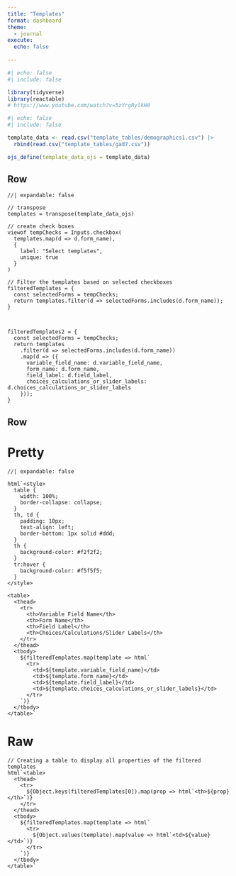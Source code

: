 ```yaml
---
title: "Templates"
format: dashboard
theme:
  - journal
execute:
  echo: false
  
---
```

```r
#| echo: false
#| include: false

library(tidyverse)
library(reactable)
# https://www.youtube.com/watch?v=5zYrgRylkH0

```


```r
#| echo: false
#| include: false

template_data <- read.csv("template_tables/demographics1.csv") |> 
  rbind(read.csv("template_tables/gad7.csv"))

ojs_define(template_data_ojs = template_data)
```

## Row {height=15%}

```ojs
//| expandable: false

// transpose 
templates = transpose(template_data_ojs)

// create check boxes 
viewof tempChecks = Inputs.checkbox(
  templates.map(d => d.form_name),
  {
    label: "Select templates",
    unique: true
  }
)

// Filter the templates based on selected checkboxes
filteredTemplates = {
  const selectedForms = tempChecks;
  return templates.filter(d => selectedForms.includes(d.form_name));
}



filteredTemplates2 = {
  const selectedForms = tempChecks;
  return templates
    .filter(d => selectedForms.includes(d.form_name))
    .map(d => ({
      variable_field_name: d.variable_field_name,
      form_name: d.form_name,
      field_label: d.field_label,
      choices_calculations_or_slider_labels: d.choices_calculations_or_slider_labels
    }));
}
```

## Row {height=85%}

::: {.panel-tabset}

# Pretty
```ojs
//| expandable: false

html`<style>
  table {
    width: 100%;
    border-collapse: collapse;
  }
  th, td {
    padding: 10px;
    text-align: left;
    border-bottom: 1px solid #ddd;
  }
  th {
    background-color: #f2f2f2;
  }
  tr:hover {
    background-color: #f5f5f5;
  }
</style>

<table>
  <thead>
    <tr>
      <th>Variable Field Name</th>
      <th>Form Name</th>
      <th>Field Label</th>
      <th>Choices/Calculations/Slider Labels</th>
    </tr>
  </thead>
  <tbody>
    ${filteredTemplates.map(template => html`
      <tr>
        <td>${template.variable_field_name}</td>
        <td>${template.form_name}</td>
        <td>${template.field_label}</td>
        <td>${template.choices_calculations_or_slider_labels}</td>
      </tr>
    `)}
  </tbody>
</table>`

```

# Raw
```ojs
// Creating a table to display all properties of the filtered templates
html`<table>
  <thead>
    <tr>
      ${Object.keys(filteredTemplates[0]).map(prop => html`<th>${prop}</th>`)}
    </tr>
  </thead>
  <tbody>
    ${filteredTemplates.map(template => html`
      <tr>
        ${Object.values(template).map(value => html`<td>${value}</td>`)}
      </tr>
    `)}
  </tbody>
</table>`
```
:::

